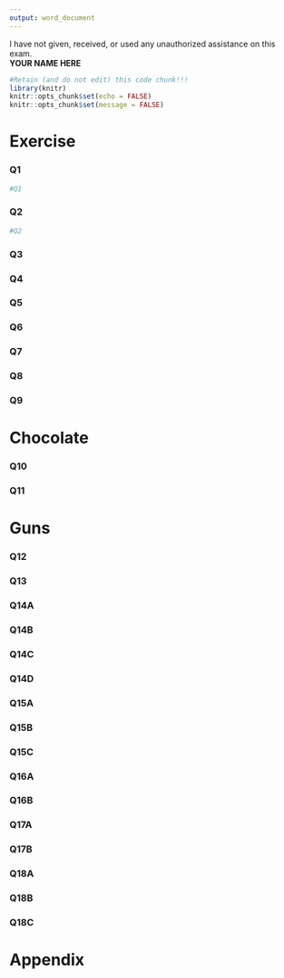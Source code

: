 ```yaml
---
output: word_document
---
```

I have not given, received, or used any unauthorized assistance on this exam.   
**YOUR NAME HERE**

```r
#Retain (and do not edit) this code chunk!!!
library(knitr)
knitr::opts_chunk$set(echo = FALSE)
knitr::opts_chunk$set(message = FALSE)
```

# Exercise

### Q1
```r
#Q1
```

### Q2
```r
#Q2
```

### Q3

### Q4

### Q5

### Q6

### Q7

### Q8

### Q9

# Chocolate

### Q10

### Q11

# Guns

### Q12

### Q13

### Q14A

### Q14B

### Q14C

### Q14D

### Q15A

### Q15B

### Q15C

### Q16A

### Q16B

### Q17A

### Q17B

### Q18A

### Q18B

### Q18C

# Appendix

```r
```
